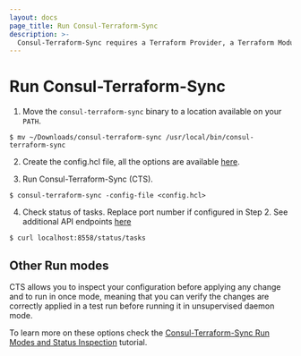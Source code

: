 ```yaml
---
layout: docs
page_title: Run Consul-Terraform-Sync
description: >-
  Consul-Terraform-Sync requires a Terraform Provider, a Terraform Module and a running Consul Cluster outside of the `consul-terraform-sync` daemon.
---
```


# Run Consul-Terraform-Sync

1. Move the `consul-terraform-sync` binary to a location available on your `PATH`.

  ```shell-session
  $ mv ~/Downloads/consul-terraform-sync /usr/local/bin/consul-terraform-sync
  ```

2. Create the config.hcl file, all the options are available [here](/docs/nia/configuration).

3. Run Consul-Terraform-Sync (CTS).

  ```shell-session
  $ consul-terraform-sync -config-file <config.hcl>
  ```

4. Check status of tasks. Replace port number if configured in Step 2. See additional API endpoints [here](/docs/nia/api)

  ```shell-session
  $ curl localhost:8558/status/tasks
  ```

## Other Run modes

CTS allows you to inspect your configuration before applying any change and to run in once mode, meaning that you can verify the changes are correctly applied in a test run before running it in unsupervised daemon mode.

To learn more on these options check the [Consul-Terraform-Sync Run Modes and Status Inspection](https://learn.hashicorp.com/tutorials/consul/consul-terraform-sync-run-and-inspect?utm_source=WEBSITE&utm_medium=WEB_IO&utm_offer=ARTICLE_PAGE&utm_content=DOCS) tutorial.
